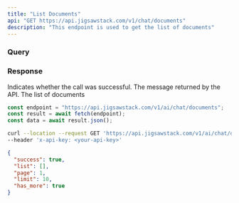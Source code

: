 ```yaml
---
title: "List Documents"
api: "GET https://api.jigsawstack.com/v1/chat/documents"
description: "This endpoint is used to get the list of documents"
---
```


### Query

<ParamField query="limit" type="number" defaultValue="10"></ParamField>
<ParamField query="page" type="number" defaultValue="0"></ParamField>

<Snippet file="header.mdx" />

### Response

<ResponseField name="success" type="boolean">
  Indicates whether the call was successful.
</ResponseField>

<ResponseField name="message" type="string">
  The message returned by the API.
</ResponseField>

<ResponseField name="currencies" type="JSON">
  The list of documents
</ResponseField>

<RequestExample>

```javascript Node.js
const endpoint = "https://api.jigsawstack.com/v1/ai/chat/documents";
const result = await fetch(endpoint);
const data = await result.json();
```

```bash cURL
curl --location --request GET 'https://api.jigsawstack.com/v1/ai/chat/documents' \
--header 'x-api-key: <your-api-key>'
```

</RequestExample>

<ResponseExample>

```json Response
{
  "success": true,
  "list": [],
  "page": 1,
  "limit": 10,
  "has_more": true
}
```

</ResponseExample>
